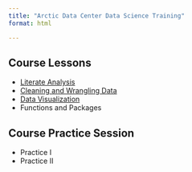 ```yaml
---
title: "Arctic Data Center Data Science Training"
format: html

---
```


## Course Lessons

- [Literate Analysis](literate_analysis.html)
- [Cleaning and Wrangling Data](tidying data.html)
- [Data Visualization](data-viz.html)
- Functions and Packages

## Course Practice Session
- Practice I
- Practice II